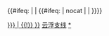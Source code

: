 {{鐵道路線|
| 模板名稱 = 云浮支线
| 名稱 = [[云浮支线]]
| 代表色 = #0033c9
| Logo = [[File:China Railways.svg|17px]]
| 背景顏色 = #FFFFFF
| 車站列表 = {{站|腰古}} - {{站|思劳}} - {{站|初城}} - {{站|云浮}} - {{站|大降坪}}
}}<includeonly>
{{#ifeq: {{NAMESPACE}} | {{NS:0}} | {{#ifeq: {{{1|}}} | nocat | | [[Category:云浮支线车站{{#if:{{{catIdx|}}} | {{!}}{{{catIdx|}}} }}]]}}}}</includeonly><noinclude>
[[Category:中國鐵路路線模板|云浮支线]]
[[Category:云浮支线车站|*]]
<noinclude>